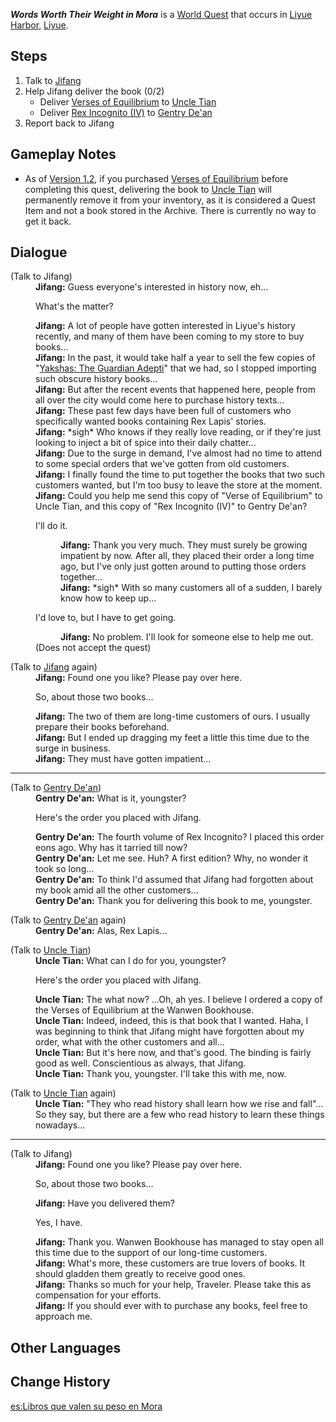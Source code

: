 {{Quest Infobox
|id            = 71805
|type          = World
|region        = Liyue
|area          = Sea of Clouds
|subarea       = Liyue Harbor
|summary       = 
|requirement   = Complete [[A New Star Approaches]]
|startLocation = [[Liyue Harbor]], [[Liyue]]
|exp           = 100
|mora          = 15,000
|rep           = Liyue
|repAmt        = 20
|repOrder      = 188
|other         = {{Card|Teachings of Prosperity|4}}{{Card|Teachings of Diligence|4}}{{Card|Teachings of Gold|4}}
|characters    = Gentry De'an; Jifang; Traveler; Uncle Tian
}}
'''''Words Worth Their Weight in Mora''''' is a [[World Quest]] that occurs in [[Liyue Harbor]], [[Liyue]].

==Steps==
# Talk to [[Jifang]]
# Help Jifang deliver the book (0/2)
#*Deliver [[Verses of Equilibrium]] to [[Uncle Tian]]
#*Deliver [[Rex Incognito (IV)]] to [[Gentry De'an]]
# Report back to Jifang

==Gameplay Notes==
* As of [[Version 1.2]], if you purchased [[Verses of Equilibrium]] before completing this quest, delivering the book to [[Uncle Tian]] will permanently remove it from your inventory, as it is considered a Quest Item and not a book stored in the Archive. There is currently no way to get it back.

==Dialogue==
{{Quest Description|The recent crisis that beset [[Liyue Harbor]] has reinvigorated interest in history. [[Wanwen Bookhouse]] has seen a resurgence in business as a result, and its owner Jifang is on the verge of being overwhelmed...}}
{{Dialogue start}}
;(Talk to Jifang)
:'''Jifang:''' Guess everyone's interested in history now, eh...
:{{DIcon}} What's the matter?
:'''Jifang:''' A lot of people have gotten interested in Liyue's history recently, and many of them have been coming to my store to buy books...
:'''Jifang:''' In the past, it would take half a year to sell the few copies of "[[Yakshas: The Guardian Adepti]]" that we had, so I stopped importing such obscure history books...
:'''Jifang:''' But after the recent events that happened here, people from all over the city would come here to purchase history texts...
:'''Jifang:''' These past few days have been full of customers who specifically wanted books containing Rex Lapis' stories.
:'''Jifang:''' *sigh* Who knows if they really love reading, or if they're just looking to inject a bit of spice into their daily chatter...
:'''Jifang:''' Due to the surge in demand, I've almost had no time to attend to some special orders that we've gotten from old customers.
:'''Jifang:''' I finally found the time to put together the books that two such customers wanted, but I'm too busy to leave the store at the moment.
:'''Jifang:''' Could you help me send this copy of "Verse of Equilibrium" to Uncle Tian, and this copy of "Rex Incognito (IV)" to Gentry De'an?
:{{DIcon}} I'll do it.
::'''Jifang:''' Thank you very much. They must surely be growing impatient by now. After all, they placed their order a long time ago, but I've only just gotten around to putting those orders together...
::'''Jifang:''' *sigh* With so many customers all of a sudden, I barely know how to keep up...
:{{DIcon}} I'd love to, but I have to get going.
::'''Jifang:''' No problem. I'll look for someone else to help me out.
:;(Does not accept the quest)

;(Talk to [[Jifang]] again)
:'''Jifang:''' Found one you like? Please pay over here.
:{{DIcon|Quest}} So, about those two books...
:'''Jifang:''' The two of them are long-time customers of ours. I usually prepare their books beforehand.
:'''Jifang:''' But I ended up dragging my feet a little this time due to the surge in business.
:'''Jifang:''' They must have gotten impatient...
----

;(Talk to [[Gentry De'an]])
:'''Gentry De'an:''' What is it, youngster?
:{{DIcon}} Here's the order you placed with Jifang.
:'''Gentry De'an:''' The fourth volume of Rex Incognito? I placed this order eons ago. Why has it tarried till now?
:'''Gentry De'an:''' Let me see. Huh? A first edition? Why, no wonder it took so long...
:'''Gentry De'an:''' To think I'd assumed that Jifang had forgotten about my book amid all the other customers...
:'''Gentry De'an:''' Thank you for delivering this book to me, youngster.

;(Talk to [[Gentry De'an]] again)
:'''Gentry De'an:''' Alas, Rex Lapis...

;(Talk to [[Uncle Tian]])
:'''Uncle Tian:''' What can I do for you, youngster?
:{{DIcon}} Here's the order you placed with Jifang.
:'''Uncle Tian:''' The what now? ...Oh, ah yes. I believe I ordered a copy of the Verses of Equilibrium at the Wanwen Bookhouse.
:'''Uncle Tian:''' Indeed, indeed, this is that book that I wanted. Haha, I was beginning to think that Jifang might have forgotten about my order, what with the other customers and all...
:'''Uncle Tian:''' But it's here now, and that's good. The binding is fairly good as well. Conscientious as always, that Jifang.
:'''Uncle Tian:''' Thank you, youngster. I'll take this with me, now.

;(Talk to [[Uncle Tian]] again)
:'''Uncle Tian:''' "They who read history shall learn how we rise and fall"... So they say, but there are a few who read history to learn these things nowadays...
----
;(Talk to Jifang)
:'''Jifang:''' Found one you like? Please pay over here.
:{{DIcon|Quest}} So, about those two books...
:'''Jifang:''' Have you delivered them?
:{{DIcon}} Yes, I have.
:'''Jifang:''' Thank you. Wanwen Bookhouse has managed to stay open all this time due to the support of our long-time customers.
:'''Jifang:''' What's more, these customers are true lovers of books. It should gladden them greatly to receive good ones.
:'''Jifang:''' Thanks so much for your help, Traveler. Please take this as compensation for your efforts.
:'''Jifang:''' If you should ever with to purchase any books, feel free to approach me.
{{Dialogue end}}

==Other Languages==
{{Other Languages
|en      = Words Worth Their Weight in Mora
|zhs     = 书抵万金
|zhs_rm  = Shū Dǐ Wàn Jīn
|zht     = 書抵萬金
|zht_rm  = Shū Dǐ Wàn Jīn
|zh_tl   = Books Worth Ten-Thousand Gold
|ja      = 万金に値する本
|ja_rm   = Mankin ni Atai Suru Hon
|ja_tl   = Book Worth Thousands
|ko      = 만금보다 귀한 책
|ko_rm   = Mangeumboda Gwihan Chaek
|ko_tl   = Invaluable Book
|es      = Libros que valen su peso en Mora
|es_tl   = 
|fr      = Richesse littéraire
|fr_tl   = Literary Wealth
|ru      = Письмо ценою в десять тысяч золотых
|ru_tl   = A Letter Worth Ten Thousand Gold
|th      = หนังสือมีค่ากว่าทอง
|th_rm   = 
|th_tl   = 
|vi      = Đặt Sách Ngàn Vàng
|vi_tl   = 
|de      = Wertvolle Worte
|de_tl   = Valuable Words
|id      = Buku yang Lebih Berharga dari Mora
|id_tl   = (A) Book that is More Worthy than Mora
|pt      = Palavras Valem seu Peso em Mora
|pt_tl   = Words are Worth Your Weight in Mora
|tr      = Mora Değerinde Sözler
|tr_tl   = 
|it      = Il prezzo della cultura
|it_tl   = 
}}

==Change History==
{{Change History|1.1}}

[[es:Libros que valen su peso en Mora]]